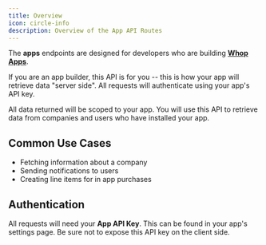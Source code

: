 ```yaml
---
title: Overview
icon: circle-info
description: Overview of the App API Routes
---
```


The **apps** endpoints are designed for developers who are building [**Whop Apps**](/apps/overview).


If you are an app builder, this API is for you -- this is how your app will retrieve data "server side". All requests will authenticate using your app's API key.

All data returned will be scoped to your app. You will use this API to retrieve data from companies and users who have installed your app.

## Common Use Cases

- Fetching information about a company
- Sending notifications to users
- Creating line items for in app purchases

## Authentication

All requests will need your **App API Key**. This can be found in your app's settings page. Be sure not to expose this API key on the client side.
